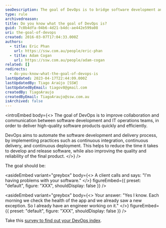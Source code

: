 ```yaml
---
seoDescription: The goal of DevOps is to bridge software development and IT operations teams, accelerating high-quality product delivery through automation, continuous integration, and deployment.
type: rule
archivedreason:
title: Do you know what the goal of DevOps is?
guid: 7c0b4dfa-04b6-4d21-b4dc-ae442e599a08
uri: the-goal-of-devops
created: 2016-03-07T17:04:33.000Z
authors:
  - title: Eric Phan
    url: https://ssw.com.au/people/eric-phan
  - title: Adam Cogan
    url: https://ssw.com.au/people/adam-cogan
related: []
redirects:
  - do-you-know-what-the-goal-of-devops-is
lastUpdated: 2023-04-17T22:44:09.000Z
lastUpdatedBy: Tiago Araújo [SSW]
lastUpdatedByEmail: tiagov8@gmail.com
createdBy: TiagoAraujo
createdByEmail: TiagoAraujo@ssw.com.au
isArchived: false
---
```


<introEmbed
  body={<>
The goal of DevOps is to improve collaboration and communication between software development and IT operations teams, in order to deliver high-quality software products quickly and efficiently.

DevOps aims to automate the software development and delivery process, by implementing practices such as continuous integration, continuous delivery, and continuous deployment. This helps to reduce the time it takes to develop and release software, while also improving the quality and reliability of the final product.
  </>}
/>
<youtubeEmbed url="https://www.youtube.com/embed/_I94-tJlovg?rel=0" description="You should know what's going on with your errors and usage." />

The goal should be:

<asideEmbed
  variant="greybox"
  body={<>
    A client calls and says: "I'm having problems with your software."
  </>}
  figureEmbed={{
    preset: "default",
    figure: "XXX",
    shouldDisplay: false
  }}
/>

<asideEmbed
  variant="greybox"
  body={<>
    Your answer: "Yes I know. Each morning we check the health of the app and we already saw a new exception. So I already have an engineer working on it."
  </>}
  figureEmbed={{
    preset: "default",
    figure: "XXX",
    shouldDisplay: false
  }}
/>

Take this [survey to find out your DevOps index](https://docs.google.com/forms/d/e/1FAIpQLSeYdMVMuWo1onEr688-BbGviCwJQjecgqAqi8-Bf91IotOOCw/viewform).
